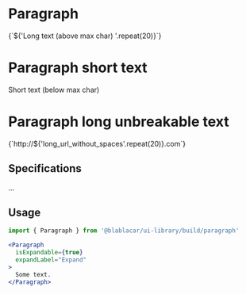 

<Meta title="Paragraph" />

# **Paragraph**

<Preview>
  <Story name="Long text">
    <Paragraph
      isExpandable
      expandLabel="Expand"
    >
      {`${'Long text (above max char) '.repeat(20)}`}
    </Paragraph>
  </Story>
</Preview>

# **Paragraph short text**

<Preview>
  <Story name="Short text">
    <Paragraph>Short text (below max char)</Paragraph>
  </Story>
</Preview>

# **Paragraph long unbreakable text**

<Preview>
  <Story name="Long unbreakable text">
    <Paragraph
      isExpandable
      expandLabel="Expand"
    >
      {`http://${'long_url_without_spaces'.repeat(20)}.com`}
    </Paragraph>
  </Story>
</Preview>

## Specifications

...

## Usage

```jsx
import { Paragraph } from '@blablacar/ui-library/build/paragraph'

<Paragraph
  isExpandable={true}
  expandLabel="Expand"
>
  Some text.
</Paragraph>
```

<Props of={Paragraph} />
